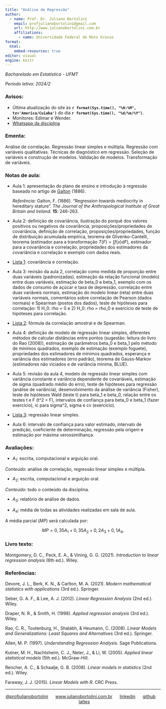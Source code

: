 ```yaml
---
title: "Análise de Regressão"
author:
  - name: Prof. Dr. Juliano Bortolini
    email: profjulianobortolini@gmail.com
    url: http://www.julianobortolini.com.br
    affiliations:
      - name: Universidade Federal de Mato Grosso
format:
  html:
    embed-resources: true
editor: visual
engine: knitr
---
```


*Bacharelado em Estatística - UFMT*

*Período letivo: 2024/2*

### Avisos:

-   Última atualização do site às **`r format(Sys.time(), "%H:%M", tz='America/Cuiaba')`** do dia **`r format(Sys.time(), "%d/%m/%Y")`**.
-   Monitores: Edimar e Wender.
-   [Whatsapp da disciplina]()

### Ementa:

Análise de correlação. Regressão linear simples e múltipla. Regressão com variáveis qualitativas. Técnicas de diagnóstico em regressão. Seleção de variáveis e construção de modelos. Validação de modelos. Transformação de variáveis.

### Notas de aula:

-   Aula 1: apresentação do plano de ensino e introdução à regressão baseado no artigo de [Galton](https://zenodo.org/records/1449548) (1886).

    *Referência:* Galton, F. (1886). "Regression towards mediocrity in hereditary stature". *The Journal of the Anthropological Institute of Great Britain and Ireland*. **15**: 246-263.

-   Aula 2: definição de covariância, ilustração do porquê dos valores positivos ou negativos da covariância, proposições/propriedades de covariância, definição de correlação, proposições/propriedades, função de distribuição acumulada empírica, teorema de Glivenko-Cantelli, teorema (estimador para a transformação $T(F) = \int f(x) dF$), estimador para a covariância e correlação, propriedades dos estimadores da covariância e correlação e exemplo com dados reais.

-   [Lista 1](lista1.html): covariância e correlação.

-   Aula 3: revisão da aula 2, correlação como medida de proporção entre duas variáveis (padronizadas), estimação da relação funcional (modelo) entre duas variáveis, estimação de beta_0 e beta_1, exemplo com os dados de consumo de açúcar e taxa de depressão, correlação entre duas variáveis normais, estimação do modelo linear (reta) entre duas variáveis normais, comentários sobre correlação de Pearson (dados normais) e Spearman (postos dos dados), teste de hipóteses para correlação: 1) H_0: rho = 0 e 2) H_0: rho = rho_0 e exercício de teste de hipóteses para correlação.

-   [Lista 2](lista2.html): fórmula da correlação amostral e de Spearman.

-   Aula 4: definição de modelo de regressão linear simples, diferentes métodos de calcular distâncias entre pontos (sugestão: leitura do livro do Rao (2008)), estimação de parâmetros beta_0 e beta_1 pelo método de mínimos quadrados, exemplo de estimação (exemplo foguete), propriedades dos estimadores de mínimos quadrados, esperança e variância dos estimadores (erro padrão), teorema de Gauss-Markov (estimadores não viciados e de variância mínima, BLUE). 

-   Aula 5: revisão da aula 4, modelo de regressão linear simples com variância constante e variância dependente de covariáveis, estimação de sigma (quadrado médio do erro), teste de hipóteses para regressão (análise de variância), desenvolvimento da análise de variância (Fisher), teste de hipóteses Wald (teste t) para beta_1 e beta_0, relação entre os testes t e F (t^2 = F), intervalos de confiança para beta_0 e beta_1 (fazer exercício), ic para sigma^2, sigma e cv (exercício).

-   [Lista 3](lista3.html): regressão linear simples.

-   Aula 6: intervalo de confiança para valor estimado, intervalo de predição, coeficiente de determinação, regressão pela origem e estimação por máxima verossimilhança.



### Avaliações:

-   $A_1$: escrita, computacional e arguição oral.

*Conteúdo:* análise de correlação, regressão linear simples e múltipla.

-   $A_2$: escrita, computacional e arguição oral.

*Conteúdo:* todo o conteúdo da disciplina.

-   $A_3$: relatório de análise de dados.

-   $A_4$: média de todas as atividades realizadas em sala de aula.

A média parcial ($MP$) será calculada por:

$$MP = 0,35 A_1 + 0,35 A_2 + 0,2 A_3 + 0,1 A_4.$$

### Livro texto:

Montgomery, D. C., Peck, E. A., & Vining, G. G. (2021). *Introduction to linear regression analysis* (6th ed.). Wiley.

### Referências:

Devore, J. L., Berk, K. N., & Carlton, M. A. (2021). *Modern mathematical statistics with applications* (3rd ed.). Springer.

Seber, G. A. F., & Lee, A. J. (2012). *Linear Regression Analysis* (2nd ed.). Wiley.

Draper, N. R., & Smith, H. (1998). *Applied regression analysis* (3rd ed.). Wiley.

Rao, C. R., Toutenburg, H., Shalabh, & Heumann, C. (2008). *Linear Models and Generalizations: Least Squares and Alternatives* (3rd ed.). Springer.

Allen, M. P. (1997). *Understanding Regression Analysis*. Sage Publications.

Kutner, M. H., Nachtsheim, C. J., Neter, J., & Li, W. (2005). *Applied linear statistical models* (5th ed.). McGraw-Hill.

Rencher, A. C., & Schaalje, G. B. (2008). *Linear models in statistics* (2nd ed.). Wiley.

Faraway, J. J. (2015). *Linear Models with R*. CRC Press.

------------------------------------------------------------------------

::: {style="text-align: center;"}
[\@profjulianobortolini](https://instagram.com/profjulianobortolini)      [www.julianobortolini.com.br](http://www.julianobortolini.com.br)      [linkedin](https://linkedin.com/in/julianobortolini)      [github](https://github.com/julianobortolini)       [lattes](http://lattes.cnpq.br/6210909768845403)
:::
